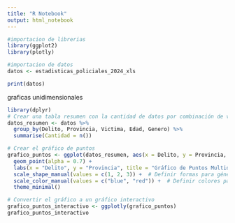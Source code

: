 ```yaml
---
title: "R Notebook"
output: html_notebook
---
```



```r
#importacion de librerias 
library(ggplot2)
library(plotly)

#importacion de datos
datos <- estadisticas_policiales_2024_xls

print(datos)
```


graficas unidimensionales


```r
library(dplyr)
# Crear una tabla resumen con la cantidad de datos por combinación de variables
datos_resumen <- datos %>%
  group_by(Delito, Provincia, Victima, Edad, Genero) %>%
  summarise(Cantidad = n())

# Crear el gráfico de puntos
grafico_puntos <- ggplot(datos_resumen, aes(x = Delito, y = Provincia, color = Victima, shape = Genero, size = Cantidad)) +
  geom_point(alpha = 0.7) +
  labs(x = "Delito", y = "Provincia", title = "Gráfico de Puntos Multidimensional") +
  scale_shape_manual(values = c(1, 2, 3)) +  # Definir formas para género (1:círculo, 2:triángulo, 3:cruz)
  scale_color_manual(values = c("blue", "red")) +  # Definir colores para víctima (azul: no víctima, rojo: víctima)
  theme_minimal()

# Convertir el gráfico a un gráfico interactivo
grafico_puntos_interactivo <- ggplotly(grafico_puntos)
grafico_puntos_interactivo

```




```r

```



```r

```



```r

```


```r

```



```r

```




```r

```


```r

```



```r

```
